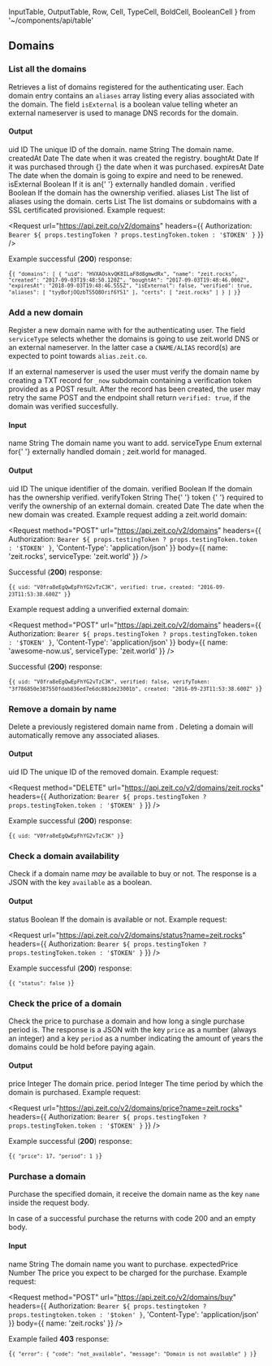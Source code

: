   InputTable,
  OutputTable,
  Row,
  Cell,
  TypeCell,
  BoldCell,
  BooleanCell
} from '~/components/api/table'

## Domains

### List all the domains

<Endpoint method="GET" url="/v2/domains" />

Retrieves a list of domains registered for the authenticating user.
Each domain entry contains an `aliases` array listing every
alias associated with the domain. The field `isExternal` is
a boolean value telling wheter an external nameserver is used to
manage DNS records for the domain.

#### Output

<OutputTable>
  <Row>
    <BoldCell>uid</BoldCell>
    <TypeCell>ID</TypeCell>
    <Cell>The unique ID of the domain.</Cell>
  </Row>
  <Row>
    <BoldCell>name</BoldCell>
    <TypeCell>String</TypeCell>
    <Cell>The domain name.</Cell>
  </Row>
  <Row>
    <BoldCell>createdAt</BoldCell>
    <TypeCell>Date</TypeCell>
    <Cell>The date when it was created the registry.</Cell>
  </Row>
  <Row>
    <BoldCell>boughtAt</BoldCell>
    <TypeCell>Date</TypeCell>
    <Cell>
      If it was purchased through {<Now color="#000" />} the date when it was
      purchased.
    </Cell>
  </Row>
  <Row>
    <BoldCell>expiresAt</BoldCell>
    <TypeCell>Date</TypeCell>
    <Cell>
      The date when the domain is going to expire and need to be renewed.
    </Cell>
  </Row>
  <Row>
    <BoldCell>isExternal</BoldCell>
    <TypeCell>Boolean</TypeCell>
    <Cell>
      If it is an{' '}
      <GenericLink href="/docs/getting-started/assign-a-domain-name#4.-using-a-custom-domain-with-a-cname">
        externally handled domain
      </GenericLink>
      .
    </Cell>
  </Row>
  <Row>
    <BoldCell>verified</BoldCell>
    <TypeCell>Boolean</TypeCell>
    <Cell>If the domain has the ownership verified.</Cell>
  </Row>
  <Row>
    <BoldCell>aliases</BoldCell>
    <TypeCell>List</TypeCell>
    <Cell>The list of aliases using the domain.</Cell>
  </Row>
  <Row>
    <BoldCell>certs</BoldCell>
    <TypeCell>List</TypeCell>
    <Cell>
      The list domains or subdomains with a SSL certificated provisioned.
    </Cell>
  </Row>
</OutputTable>

<Example>
  Example request:

<Request
  url="https://api.zeit.co/v2/domains"
  headers={{
    Authorization: `Bearer ${
      props.testingToken ? props.testingToken.token : '$TOKEN'
    }`
  }}
/>

Example successful (**200**) response:

  <Code>{`{
    "domains": [
      {
        "uid": "HVXAOskvQK8ILaF8d8gmwdRx",
        "name": "zeit.rocks",
        "created": "2017-09-03T19:48:50.120Z",
        "boughtAt": "2017-09-03T19:48:46.000Z",
        "expiresAt": "2018-09-03T19:48:46.555Z",
        "isExternal": false,
        "verified": true,
        "aliases": [
            "tyyBofjOQzbTS5Q8Orif6YS1"
        ],
        "certs": [
            "zeit.rocks"
        ]
      }
    ]
  }`}</Code>
</Example>

### Add a new domain

<Endpoint method="POST" url="/v2/domains" />

Register a new domain name with <Now color="#000" /> for the authenticating
user. The field `serviceType` selects whether the domains is going to use
zeit.world DNS or an external nameserver. In the latter case a `CNAME/ALIAS`
record(s) are expected to point towards `alias.zeit.co`.

If an external nameserver is used the user must verify the domain name
by creating a TXT record for `_now` subdomain containing a
verification token provided as a POST result. After the record has
been created, the user may retry the same POST and the endpoint shall return
`verified: true`, if the domain was verified succesfully.

#### Input

<InputTable>
  <Row>
    <BoldCell>name</BoldCell>
    <TypeCell>String</TypeCell>
    <BooleanCell status={true} />
    <Cell>The domain name you want to add.</Cell>
  </Row>
  <Row>
    <BoldCell>serviceType</BoldCell>
    <TypeCell>Enum</TypeCell>
    <BooleanCell status={false} />
    <Cell>
      <InlineCode>external</InlineCode> for{' '}
      <GenericLink href="/docs/features/dns#adding-a-domain-using-external-nameservers">
        externally handled domain
      </GenericLink>
      ; <InlineCode>zeit.world</InlineCode> for managed.
    </Cell>
  </Row>
</InputTable>

#### Output

<OutputTable>
  <Row>
    <BoldCell>uid</BoldCell>
    <TypeCell>ID</TypeCell>
    <Cell>The unique identifier of the domain.</Cell>
  </Row>
  <Row>
    <BoldCell>verified</BoldCell>
    <TypeCell>Boolean</TypeCell>
    <Cell>If the domain has the ownership verified.</Cell>
  </Row>
  <Row>
    <BoldCell>verifyToken</BoldCell>
    <TypeCell>String</TypeCell>
    <Cell>
      The{' '}
      <GenericLink href="/docs/features/dns#adding-a-domain-using-external-nameservers">
        token
      </GenericLink>{' '}
      required to verify the ownership of an external domain.
    </Cell>
  </Row>
  <Row>
    <BoldCell>created</BoldCell>
    <TypeCell>Date</TypeCell>
    <Cell>The date when the new domain was created.</Cell>
  </Row>
</OutputTable>

<Example>
  Example request adding a zeit.world domain:

<Request
  method="POST"
  url="https://api.zeit.co/v2/domains"
  headers={{
    Authorization: `Bearer ${
      props.testingToken ? props.testingToken.token : '$TOKEN'
    }`,
    'Content-Type': 'application/json'
  }}
  body={{
    name: 'zeit.rocks',
    serviceType: 'zeit.world'
  }}
/>

Successful (**200**) response:

<Code>{`{
    uid: "V0fra8eEgQwEpFhYG2vTzC3K",
    verified: true,
    created: "2016-09-23T11:53:38.600Z"
  }`}</Code>

Example request adding a unverified external domain:

<Request
  method="POST"
  url="https://api.zeit.co/v2/domains"
  headers={{
    Authorization: `Bearer ${
      props.testingToken ? props.testingToken.token : '$TOKEN'
    }`,
    'Content-Type': 'application/json'
  }}
  body={{
    name: 'awesome-now.us',
    serviceType: 'zeit.world'
  }}
/>

Successful (**200**) response:

  <Code>{`{
    uid: "V0fra8eEgQwEpFhYG2vTzC3K",
    verified: false,
    verifyToken: "3f786850e387550fdab836ed7e6dc881de23001b",
    created: "2016-09-23T11:53:38.600Z"
  }`}</Code>
</Example>

### Remove a domain by name

<Endpoint method="DELETE" url="/v2/domains/:name" />

Delete a previously registered domain name from <Now color="#000" />.
Deleting a domain will automatically remove any associated aliases.

#### Output

<OutputTable>
  <Row>
    <BoldCell>uid</BoldCell>
    <TypeCell>ID</TypeCell>
    <Cell>The unique ID of the removed domain.</Cell>
  </Row>
</OutputTable>

<Example>
  Example request:

<Request
  method="DELETE"
  url="https://api.zeit.co/v2/domains/zeit.rocks"
  headers={{
    Authorization: `Bearer ${
      props.testingToken ? props.testingToken.token : '$TOKEN'
    }`
  }}
/>

Example successful (**200**) response:

  <Code>{`{
    uid: "V0fra8eEgQwEpFhYG2vTzC3K"
  }`}</Code>
</Example>

### Check a domain availability

<Endpoint method="GET" url="/v2/domains/status?name" />

Check if a domain name _may_ be available to buy or not. The response is a JSON with the key `available` as a boolean.

#### Output

<OutputTable>
  <Row>
    <BoldCell>status</BoldCell>
    <TypeCell>Boolean</TypeCell>
    <Cell>If the domain is available or not.</Cell>
  </Row>
</OutputTable>

<Example>
  Example request:

<Request
  url="https://api.zeit.co/v2/domains/status?name=zeit.rocks"
  headers={{
    Authorization: `Bearer ${
      props.testingToken ? props.testingToken.token : '$TOKEN'
    }`
  }}
/>

Example successful (**200**) response:

  <Code>{`{
    "status": false
  }`}</Code>
</Example>

### Check the price of a domain

<Endpoint method="GET" url="/v2/domains/price?name" />

Check the price to purchase a domain and how long a single purchase period is. The response is a JSON with the key `price` as a number (always an integer) and a key `period` as a number indicating the amount of years the domains could be hold before paying again.

#### Output

<OutputTable>
  <Row>
    <BoldCell>price</BoldCell>
    <TypeCell>Integer</TypeCell>
    <Cell>The domain price.</Cell>
  </Row>
  <Row>
    <BoldCell>period</BoldCell>
    <TypeCell>Integer</TypeCell>
    <Cell>The time period by which the domain is purchased.</Cell>
  </Row>
</OutputTable>

<Example>
  Example request:

<Request
  url="https://api.zeit.co/v2/domains/price?name=zeit.rocks"
  headers={{
    Authorization: `Bearer ${
      props.testingToken ? props.testingToken.token : '$TOKEN'
    }`
  }}
/>

Example successful (**200**) response:

  <Code>{`{
    "price": 17,
    "period": 1
  }`}</Code>
</Example>

### Purchase a domain

<Endpoint method="POST" url="/v2/domains/buy" />

Purchase the specified domain, it receive the domain name as the key `name` inside the request body.

In case of a successful purchase the returns with code 200 and an empty body.

#### Input

<InputTable>
  <Row>
    <BoldCell>name</BoldCell>
    <TypeCell>String</TypeCell>
    <BooleanCell status={true} />
    <Cell>The domain name you want to purchase.</Cell>
  </Row>
  <Row>
    <BoldCell>expectedPrice</BoldCell>
    <TypeCell>Number</TypeCell>
    <BooleanCell status={false} />
    <Cell>The price you expect to be charged for the purchase.</Cell>
  </Row>
</InputTable>

<Example>
  Example request:

<Request
  method="POST"
  url="https://api.zeit.co/v2/domains/buy"
  headers={{
    Authorization: `Bearer ${
      props.testingtoken ? props.testingtoken.token : '$token'
    }`,
    'Content-Type': 'application/json'
  }}
  body={{
    name: 'zeit.rocks'
  }}
/>

Example failed **403** response:

  <Code>{`{
    "error": {
      "code": "not_available",
      "message": "Domain is not available"
    }
  }`}</Code>
</Example>
